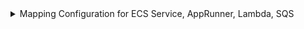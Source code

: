 <details>

<summary>Mapping Configuration for ECS Service, AppRunner, Lambda, SQS</summary>

```yaml showLineNumbers
resources:
  - kind: AWS::Lambda::Function
    selector:
      query: 'true'
    port:
      entity:
        mappings:
          identifier: .Identifier
          title: .Properties.FunctionName
          blueprint: '"lambda"'
          properties:
            kind: .__Kind
            region: .__Region
            link: "'https://console.aws.amazon.com/go/view?arn=' + .Properties.Arn"
            description: .Properties.Description
            memorySize: .Properties.MemorySize
            ephemeralStorageSize: .Properties.EphemeralStorage.Size
            timeout: .Properties.Timeout
            runtime: .Properties.Runtime
            packageType: .Properties.PackageType
            environment: .Properties.Environment
            architectures: .Properties.Architectures
            layers: .Properties.Layers
            tags: .Properties.Tags
            iamRole: "'https://console.aws.amazon.com/go/view?arn=' + .Properties.Role"
            arn: .Properties.Arn
          relations:
            account: .__AccountId
  - kind: AWS::ECS::Service
    selector:
      query: 'true'
    port:
      entity:
        mappings:
          identifier: .Identifier | split(":")[5] | split("/")[2] | split("|")[0]
          title: .Identifier
          blueprint: '"ecsService"'
          properties:
            kind: .__Kind
            region: .__Region
            link: >-
              'https://console.aws.amazon.com/go/view?arn=' +
              .Properties.ServiceArn
            desiredCount: .Properties.DesiredCount
            launchType: .Properties.LaunchType
            cluster: .Properties.Cluster
            schedulingStrategy: .Properties.SchedulingStrategy
            loadBalancers: .Properties.LoadBalancers
            securityGroups: >-
              .Properties.NetworkConfiguration.AwsvpcConfiguration.SecurityGroups
            subnets: .Properties.NetworkConfiguration.AwsvpcConfiguration.Subnets
            taskDefinition: .Properties.TaskDefinition
            iamRole: >-
              .Role | if . == null then null else
              'https://console.aws.amazon.com/go/view?arn=' + . end
            arn: .Properties.ServiceArn
          relations:
            account: .__AccountId
  - kind: AWS::SQS::Queue
    selector:
      query: 'true'
    port:
      entity:
        mappings:
          identifier: .Identifier | split("/")[4]
          title: .Properties.QueueUrl | split("/")[4]
          blueprint: '"sqs"'
          properties:
            kind: .__Kind
            region: .__Region
            link: .Properties.QueueUrl
          relations:
            account: .__AccountId
```

</details>
